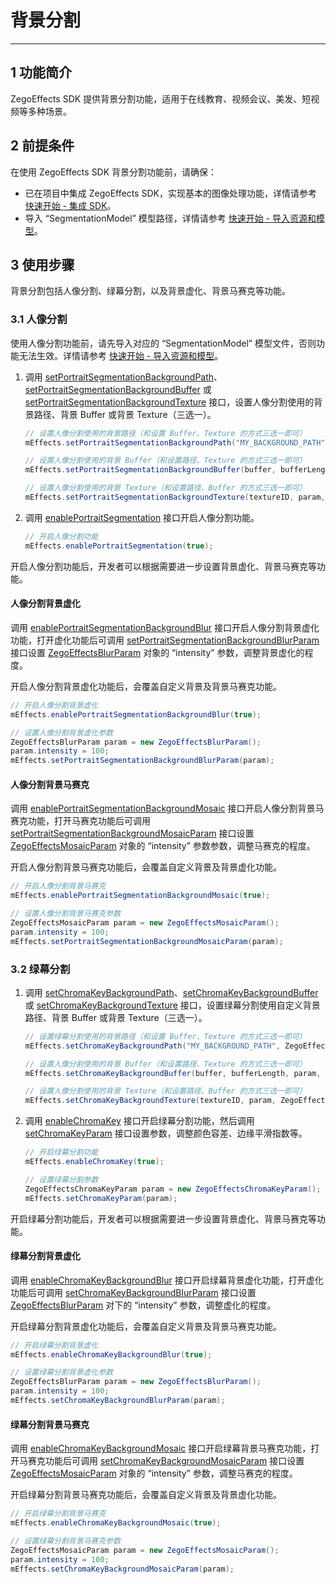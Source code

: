 # 背景分割

- - -

## 1 功能简介

ZegoEffects SDK 提供背景分割功能，适用于在线教育、视频会议、美发、短视频等多种场景。

## 2 前提条件

在使用 ZegoEffects SDK 背景分割功能前，请确保：

- 已在项目中集成 ZegoEffects SDK，实现基本的图像处理功能，详情请参考 [快速开始 - 集成 SDK](#9573)。
- 导入 “SegmentationModel” 模型路径，详情请参考 [快速开始 - 导入资源和模型](!Quick_Starts/Import_Resources#2)。



## 3 使用步骤

背景分割包括人像分割、绿幕分割，以及背景虚化、背景马赛克等功能。

### 3.1 人像分割

<Warning title="Warning">

使用人像分割功能前，请先导入对应的 “SegmentationModel” 模型文件，否则功能无法生效。详情请参考 [快速开始 - 导入资源和模型](!Quick_Starts/Import_Resources)。
</Warning>

1. 调用 [setPortraitSegmentationBackgroundPath](@setPortraitSegmentationBackgroundPath)、[setPortraitSegmentationBackgroundBuffer](@setPortraitSegmentationBackgroundBuffer) 或 [setPortraitSegmentationBackgroundTexture](@setPortraitSegmentationBackgroundTexture) 接口，设置人像分割使用的背景路径、背景 Buffer 或背景 Texture（三选一）。

    ```java
    // 设置人像分割使用的背景路径（和设置 Buffer、Texture 的方式三选一即可）
    mEffects.setPortraitSegmentationBackgroundPath("MY_BACKGROUND_PATH", ZegoEffectsScaleMode.ASPECT_FILL);

    // 设置人像分割使用的背景 Buffer（和设置路径、Texture 的方式三选一即可）
    mEffects.setPortraitSegmentationBackgroundBuffer(buffer, bufferLength, param, ZegoEffectsScaleMode.ASPECT_FILL);

    // 设置人像分割使用的背景 Texture（和设置路径、Buffer 的方式三选一即可）
    mEffects.setPortraitSegmentationBackgroundTexture(textureID, param, ZegoEffectsScaleMode.ASPECT_FILL);
    ```

2. 调用 [enablePortraitSegmentation](@enablePortraitSegmentation) 接口开启人像分割功能。

    ```java
    // 开启人像分割功能
    mEffects.enablePortraitSegmentation(true);
    ```

<p>开启人像分割功能后，开发者可以根据需要进一步设置背景虚化、背景马赛克等功能。</p>

#### 人像分割背景虚化

调用 [enablePortraitSegmentationBackgroundBlur](@enablePortraitSegmentationBackgroundBlur) 接口开启人像分割背景虚化功能，打开虚化功能后可调用 [setPortraitSegmentationBackgroundBlurParam](@setPortraitSegmentationBackgroundBlurParam) 接口设置 [ZegoEffectsBlurParam](@-ZegoEffectsBlurParam) 对象的 “intensity” 参数，调整背景虚化的程度。

<div class = 'mk-warning'>

开启人像分割背景虚化功能后，会覆盖自定义背景及背景马赛克功能。
</div>

   
```java
// 开启人像分割背景虚化
mEffects.enablePortraitSegmentationBackgroundBlur(true);

// 设置人像分割背景虚化参数
ZegoEffectsBlurParam param = new ZegoEffectsBlurParam();
param.intensity = 100;
mEffects.setPortraitSegmentationBackgroundBlurParam(param);
```

#### 人像分割背景马赛克

调用 [enablePortraitSegmentationBackgroundMosaic](@enablePortraitSegmentationBackgroundMosaic) 接口开启人像分割背景马赛克功能，打开马赛克功能后可调用 [setPortraitSegmentationBackgroundMosaicParam](@setPortraitSegmentationBackgroundMosaicParam) 接口设置 [ZegoEffectsMosaicParam](@-ZegoEffectsMosaicParam) 对象的 “intensity” 参数参数，调整马赛克的程度。

<div class = 'mk-warning'>

开启人像分割背景马赛克功能后，会覆盖自定义背景及背景虚化功能。
</div> 

   
```java
// 开启人像分割背景马赛克
mEffects.enablePortraitSegmentationBackgroundMosaic(true);

// 设置人像分割背景马赛克参数
ZegoEffectsMosaicParam param = new ZegoEffectsMosaicParam();
param.intensity = 100;
mEffects.setPortraitSegmentationBackgroundMosaicParam(param);
```
    

### 3.2 绿幕分割


1. 调用 [setChromaKeyBackgroundPath](@setChromaKeyBackgroundPath)、[setChromaKeyBackgroundBuffer](@setChromaKeyBackgroundBuffer) 或 [setChromaKeyBackgroundTexture](@setChromaKeyBackgroundTexture) 接口，设置绿幕分割使用自定义背景路径、背景 Buffer 或背景 Texture（三选一）。

    ```java
    // 设置绿幕分割使用的背景路径（和设置 Buffer、Texture 的方式三选一即可）
    mEffects.setChromaKeyBackgroundPath("MY_BACKGROUND_PATH", ZegoEffectsScaleMode.ASPECT_FILL);

    // 设置人像分割使用的背景 Buffer（和设置路径、Texture 的方式三选一即可）
    mEffects.setChromaKeyBackgroundBuffer(buffer, bufferLength, param, ZegoEffectsScaleMode.ASPECT_FILL);

    // 设置人像分割使用的背景 Texture（和设置路径、Buffer 的方式三选一即可）
    mEffects.setChromaKeyBackgroundTexture(textureID, param, ZegoEffectsScaleMode.ASPECT_FILL);
    ```

2. 调用 [enableChromaKey](@enableChromaKey) 接口开启绿幕分割功能，然后调用 [setChromaKeyParam](@setChromaKeyParam) 接口设置参数，调整颜色容差、边缘平滑指数等。

    ```java
    // 开启绿幕分割功能
    mEffects.enableChromaKey(true);

    // 设置绿幕分割参数
    ZegoEffectsChromaKeyParam param = new ZegoEffectsChromaKeyParam();
    mEffects.setChromaKeyParam(param);
    ```


<p>开启绿幕分割功能后，开发者可以根据需要进一步设置背景虚化、背景马赛克等功能。</p>

#### 绿幕分割背景虚化

调用 [enableChromaKeyBackgroundBlur](@enableChromaKeyBackgroundBlur) 接口开启绿幕背景虚化功能，打开虚化功能后可调用 [setChromaKeyBackgroundBlurParam](@setChromaKeyBackgroundBlurParam) 接口设置 [ZegoEffectsBlurParam](@-ZegoEffectsBlurParam) 对下的 “intensity” 参数，调整虚化的程度。

<div class = 'mk-warning'>

开启绿幕分割背景虚化功能后，会覆盖自定义背景及背景马赛克功能。
</div>

```java
// 开启绿幕分割背景虚化
mEffects.enableChromaKeyBackgroundBlur(true);

// 设置绿幕分割背景虚化参数
ZegoEffectsBlurParam param = new ZegoEffectsBlurParam();
param.intensity = 100;
mEffects.setChromaKeyBackgroundBlurParam(param);
```

#### 绿幕分割背景马赛克

调用 [enableChromaKeyBackgroundMosaic](@enableChromaKeyBackgroundMosaic) 接口开启绿幕背景马赛克功能，打开马赛克功能后可调用 [setChromaKeyBackgroundMosaicParam](@setChromaKeyBackgroundMosaicParam) 接口设置 [ZegoEffectsMosaicParam](@-ZegoEffectsMosaicParam) 对象的 “intensity” 参数，调整马赛克的程度。


<div class = 'mk-warning'>

开启绿幕分割背景马赛克功能后，会覆盖自定义背景及背景虚化功能。
</div>
   
```java
// 开启绿幕分割背景马赛克
mEffects.enableChromaKeyBackgroundMosaic(true);

// 设置绿幕分割背景马赛克参数
ZegoEffectsMosaicParam param = new ZegoEffectsMosaicParam();
param.intensity = 100;
mEffects.setChromaKeyBackgroundMosaicParam(param);
```
